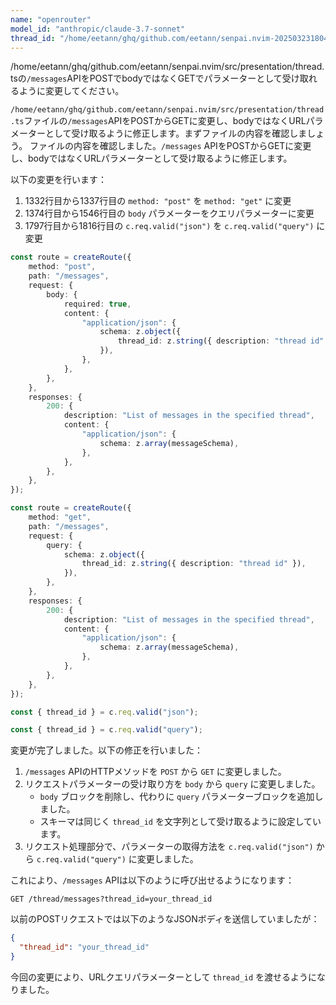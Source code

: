 ```yaml
---
name: "openrouter"
model_id: "anthropic/claude-3.7-sonnet"
thread_id: "/home/eetann/ghq/github.com/eetann/senpai.nvim-20250323180405"
---
```


<SenpaiUserInput>

/home/eetann/ghq/github.com/eetann/senpai.nvim/src/presentation/thread.tsの`/messages`APIをPOSTでbodyではなくGETでパラメーターとして受け取れるように変更してください。

</SenpaiUserInput>

`/home/eetann/ghq/github.com/eetann/senpai.nvim/src/presentation/thread.ts`ファイルの`/messages`APIをPOSTからGETに変更し、bodyではなくURLパラメーターとして受け取るように修正します。まずファイルの内容を確認しましょう。
ファイルの内容を確認しました。`/messages` APIをPOSTからGETに変更し、bodyではなくURLパラメーターとして受け取るように修正します。

以下の変更を行います：

1. 1332行目から1337行目の `method: "post"` を `method: "get"` に変更
2. 1374行目から1546行目の `body` パラメーターをクエリパラメーターに変更
3. 1797行目から1816行目の `c.req.valid("json")` を `c.req.valid("query")` に変更
<SenpaiEditFile
  filepath="src/presentation/thread.ts" >
<SenapiSearch>

```typescript
const route = createRoute({
	method: "post",
	path: "/messages",
	request: {
		body: {
			required: true,
			content: {
				"application/json": {
					schema: z.object({
						thread_id: z.string({ description: "thread id" }),
					}),
				},
			},
		},
	},
	responses: {
		200: {
			description: "List of messages in the specified thread",
			content: {
				"application/json": {
					schema: z.array(messageSchema),
				},
			},
		},
	},
});
```

</SenapiSearch>
<SenapiReplace>

```typescript
const route = createRoute({
	method: "get",
	path: "/messages",
	request: {
		query: {
			schema: z.object({
				thread_id: z.string({ description: "thread id" }),
			}),
		},
	},
	responses: {
		200: {
			description: "List of messages in the specified thread",
			content: {
				"application/json": {
					schema: z.array(messageSchema),
				},
			},
		},
	},
});
```

</SenapiReplace>
</SenpaiEditFile>

<SenpaiEditFile
  filepath="src/presentation/thread.ts" >
<SenapiSearch>

```typescript
const { thread_id } = c.req.valid("json");
```

</SenapiSearch>
<SenapiReplace>

```typescript
const { thread_id } = c.req.valid("query");
```

</SenapiReplace>
</SenpaiEditFile>

変更が完了しました。以下の修正を行いました：

1. `/messages` APIのHTTPメソッドを `POST` から `GET` に変更しました。
2. リクエストパラメーターの受け取り方を `body` から `query` に変更しました。
   - `body` ブロックを削除し、代わりに `query` パラメーターブロックを追加しました。
   - スキーマは同じく `thread_id` を文字列として受け取るように設定しています。
3. リクエスト処理部分で、パラメーターの取得方法を `c.req.valid("json")` から `c.req.valid("query")` に変更しました。

これにより、`/messages` APIは以下のように呼び出せるようになります：
```
GET /thread/messages?thread_id=your_thread_id
```

以前のPOSTリクエストでは以下のようなJSONボディを送信していましたが：
```json
{
  "thread_id": "your_thread_id"
}
```

今回の変更により、URLクエリパラメーターとして `thread_id` を渡せるようになりました。
